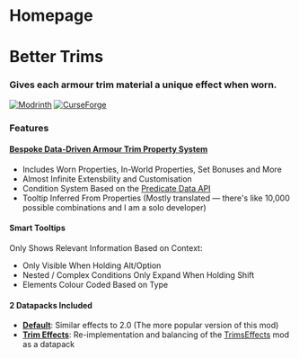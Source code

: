 # Homepage

# Better Trims
### Gives each armour trim material a unique effect when worn.

[![Modrinth](https://img.shields.io/modrinth/dt/bettertrims?color=00AF5C&label=downloads&logo=modrinth)](https://modrinth.com/mod/bettertrims)
[![CurseForge](https://cf.way2muchnoise.eu/full_821752_downloads.svg)](https://curseforge.com/minecraft/mc-mods/better-trims)

### Features
#### [Bespoke Data-Driven Armour Trim Property System]($developer/creating_properties/trim_properties)
  - Includes Worn Properties, In-World Properties, Set Bonuses and More
  - Almost Infinite Extensbility and Customisation
  - Condition System Based on the [Predicate Data API](https://minecraft.wiki/w/Predicate)
  - Tooltip Inferred From Properties (Mostly translated — there's like 10,000 possible combinations and I am a solo developer)

#### Smart Tooltips
Only Shows Relevant Information Based on Context:
  - Only Visible When Holding Alt/Option
  - Nested / Complex Conditions Only Expand When Holding Shift
  - Elements Colour Coded Based on Type

#### 2 Datapacks Included
  - [**Default**]($user/default): Similar effects to 2.0 (The more popular version of this mod)
  - [**Trim Effects**]($user/trim_effects): Re-implementation and balancing of the [TrimsEffects](https://modrinth.com/mod/trimseffects) mod as a datapack